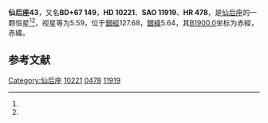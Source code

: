 {{Starbox begin
| name = 仙后座43
}}
{{Starbox observe
| epoch = [[J2000.0|J2000.0]]
| constell = [[仙后座|仙后座]]<ref name=SIMBAD>{{cite web
 | url=http://simbad.u-strasbg.fr/simbad/sim-id?Ident=HR+478
 | title=Pulsating variable Star
 | publisher=Centre de Données astronomiques de Strasbourg
 | work=SIMBAD
 | accessdate=2012-07-13
 | archive-date=2019-10-29
 | archive-url=https://web.archive.org/web/20191029112718/http://simbad.u-strasbg.fr/simbad/sim-id?Ident=HR+478
 | dead-url=no
 }}</ref><ref name=DATA>{{cite web
 | url=http://vizier.u-strasbg.fr/viz-bin/VizieR-5?-out.add=.&-source=5050&-corr=PK=HR&-out.max=9999&HR=478
 | title=VizieR Detailed Page
 | accessdate=2012-07-13
 | archive-date=2016-03-05
 | archive-url=https://web.archive.org/web/20160305084931/http://vizier.u-strasbg.fr/viz-bin/VizieR-5?-out.add=.&-source=5050&-corr=PK=HR&-out.max=9999&HR=478
 | dead-url=no
 }}</ref>
| 星官 = 
| ra = {{RA|1|42|20.5}}<ref name=SIMBAD /><ref name=DATA />
| dec = {{DEC|+68|2|35}}<ref name=SIMBAD /><ref name=DATA />
| appmag_v = 5.59<ref name=SIMBAD /><ref name=DATA />
}}
{{Starbox character
| class = A0pSiSr<ref name=SIMBAD /><ref name=DATA />
| b-v = -0.07<ref name=SIMBAD /><ref name=DATA />
| u-b = -0.23<ref name=SIMBAD /><ref name=DATA />
| r-i = <ref name=SIMBAD /><ref name=DATA />
| variable = 
}}
{{Starbox astrometry
| radial_v = -0.23
| prop_mo_ra = 5
| parallax = 
| p_error = 
}}
{{Starbox catalog
| names =BD+67 149，[[SAO星表|SAO]] 11919，[[HD星表|HD]] 10221，[[HR星表|HR]] 478}}
{{Starbox reference |Simbad=HR+478}}
{{Starbox end}}

'''仙后座43'''，又名'''BD+67 149'''，'''HD 10221'''、'''SAO 11919'''、'''HR 478'''，是[[仙后座|仙后座]]的一颗恒星<ref name=SIMBAD /><ref name=DATA />，视星等为5.59，位于[[銀道座標系|銀經]]127.68，[[銀道座標系|銀緯]]5.64，其[[B1900.0|B1900.0]]坐标为赤經{{RA|1|34|55.6}}，赤緯{{DEC|+67|5.64|14}}。

== 参考文献 ==
{{reflist}}

{{star-stub}}

{{仙后座恒星}}
[[Category:仙后座|Category:仙后座]]
[[Category:HD和HDE天體|10221]]
[[Category:HR天體|0478]]
[[Category:SAO天體|11919]]